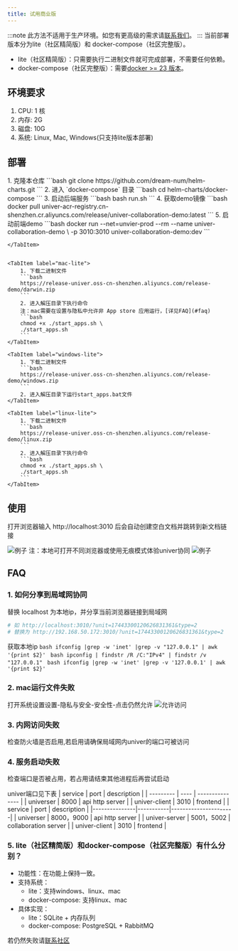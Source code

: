 ```yaml
---
title: 试用商业版
---
```





:::note
此方法不适用于生产环境。如您有更高级的需求请[联系我们](/enterprises/#获取商业版)。
:::
当前部署版本分为lite（社区精简版）和 docker-compose（社区完整版）。

- lite（社区精简版）：只需要执行二进制文件就可完成部署，不需要任何依赖。
- docker-compose（社区完整版）：需要[docker >= 23 版本](https://docs.docker.com/engine/install/)。
## 环境要求
1. CPU: 1 核
2. 内存: 2G
3. 磁盘: 10G
4. 系统: Linux, Mac, Windows(只支持lite版本部署)

## 部署
<Tabs>
    <TabItem label="docker-compose">
        1. 克隆本仓库
        ```bash
        git clone https://github.com/dream-num/helm-charts.git
        ```
        2. 进入 `docker-compose` 目录
        ```bash
        cd helm-charts/docker-compose
        ```
        3. 启动后端服务
        ```bash
        bash run.sh
        ```
        4. 获取demo镜像
        ```bash
        docker pull univer-acr-registry.cn-shenzhen.cr.aliyuncs.com/release/univer-collaboration-demo:latest
        ```
        5. 启动前端demo
        ```bash
        docker run --net=unvier-prod --rm --name univer-collaboration-demo \
        -p 3010:3010 univer-collaboration-demo:dev
        ```

    </TabItem>


    <TabItem label="mac-lite">
        1. 下载二进制文件
        ```bash
        https://release-univer.oss-cn-shenzhen.aliyuncs.com/release-demo/darwin.zip
        ```
        2. 进入解压目录下执行命令
        注：mac需要在设置与隐私中允许非 App store 应用运行，[详见FAQ](#faq)
        ```bash
        chmod +x ./start_apps.sh \
        ./start_apps.sh
        ```
    </TabItem>

    <TabItem label="windows-lite">
        1. 下载二进制文件
        ```bash
        https://release-univer.oss-cn-shenzhen.aliyuncs.com/release-demo/windows.zip
        ```
        2. 进入解压目录下运行start_apps.bat文件
    </TabItem>

    <TabItem label="linux-lite">
        1. 下载二进制文件
        ```bash
        https://release-univer.oss-cn-shenzhen.aliyuncs.com/release-demo/linux.zip
        ```
        2. 进入解压目录下执行命令
        ```bash
        chmod +x ./start_apps.sh \
        ./start_apps.sh
        ```
    </TabItem>
</Tabs>

## 使用

打开浏览器输入 http://localhost:3010 后会自动创建空白文档并跳转到新文档链接

![例子](./imgs/img1.png)
注：本地可打开不同浏览器或使用无痕模式体验univer协同
![例子](./imgs/img2.png)


## FAQ
### 1. 如何分享到局域网协同
替换 localhost 为本地ip，并分享当前浏览器链接到局域网
```bash
# 如 http://localhost:3010/?unit=17443300120626831361&type=2
# 替换为 http://192.168.50.172:3010/?unit=17443300120626831361&type=2
```
获取本地ip
<Tabs>
    <TabItem label="mac">
        ```bash
        ifconfig |grep -w 'inet' |grep -v "127.0.0.1" | awk '{print $2}'
        ```
    </TabItem>
    <TabItem label="windows">
        ```bash
        ipconfig | findstr /R /C:"IPv4" | findstr /v "127.0.0.1"
        ```
    </TabItem>
    <TabItem label="linux">
        ```bash
        ifconfig |grep -w 'inet' |grep -v '127.0.0.1' | awk '{print $2}'
        ```
    </TabItem>
</Tabs>

### 2. mac运行文件失败

打开系统设置设置-隐私与安全-安全性-点击仍然允许
![允许访问](./imgs/mac1.png)

### 3. 内网访问失败
检查防火墙是否启用,若启用请确保局域网内univer的端口可被访问

### 4. 服务启动失败
检查端口是否被占用，若占用请结束其他进程后再尝试启动

univer端口见下表
<Tabs>
    <TabItem label="docker-compose">
        | service | port | description |
        | --------- | ---- | --------------- |
        | universer | 8000 | api http server |
        | univer-client | 3010 | frontend |
    </TabItem>
    <TabItem label="lite">
        | service | port | description |
        |---------------|-----------|----------------------|
        | universer | 8000，9000 | api http server |
        | univer-server | 5001，5002 | collaboration server |
        | univer-client | 3010 | frontend |
    </TabItem>

</Tabs>

### 5. lite（社区精简版）和docker-compose（社区完整版）有什么分别？
- 功能性：在功能上保持一致。
- 支持系统：
  - lite：支持windows、linux、mac
  - docker-compose: 支持linux、mac
- 具体实现：
  - lite：SQLite + 内存队列
  - docker-compose: PostgreSQL + RabbitMQ


若仍然失败请[联系社区](/guides/introduction#社区)
